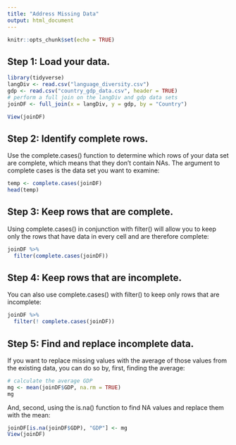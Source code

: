 ```yaml
---
title: "Address Missing Data"
output: html_document
---
```


```r
knitr::opts_chunk$set(echo = TRUE)
```

## Step 1: Load your data.
```r
library(tidyverse)
langDiv <- read.csv("language_diversity.csv") 
gdp <- read.csv("country_gdp_data.csv", header = TRUE)
# perform a full join on the langDiv and gdp data sets
joinDF <- full_join(x = langDiv, y = gdp, by = "Country")

View(joinDF)
```

## Step 2: Identify complete rows.
Use the complete.cases() function to determine which rows of your data set are complete, which means that they don't contain NAs. The argument to complete cases is the data set you want to examine: 

```r
temp <- complete.cases(joinDF)
head(temp)
```

## Step 3: Keep rows that are complete.
Using complete.cases() in conjunction with filter() will allow you to keep only the rows that have data in every cell and are therefore complete:

```r
joinDF %>%
  filter(complete.cases(joinDF))
```

## Step 4: Keep rows that are incomplete.
You can also use complete.cases() with filter() to keep only rows that are incomplete:

```r
joinDF %>%
  filter(! complete.cases(joinDF))
```

## Step 5: Find and replace incomplete data.
If you want to replace missing values with the average of those values from the existing data, you can do so by, first, finding the average:  

```r
# calculate the average GDP
mg <- mean(joinDF$GDP, na.rm = TRUE)
mg
```

And, second, using the is.na() function to find NA values and replace them with the mean:
 
```r
joinDF[is.na(joinDF$GDP), "GDP"] <- mg
View(joinDF)
```

